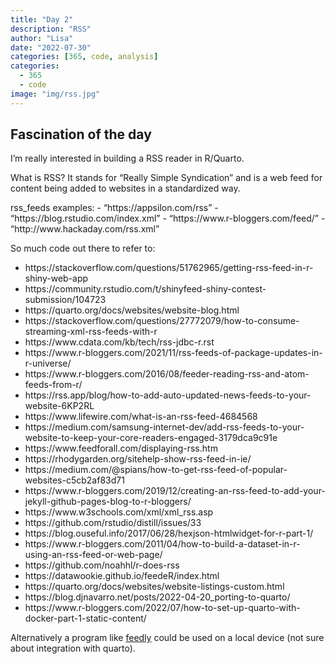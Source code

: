 ```yaml
---
title: "Day 2"
description: "RSS"
author: "Lisa"
date: "2022-07-30"
categories: [365, code, analysis]
categories:
  - 365
  - code
image: "img/rss.jpg"
---
```


## Fascination of the day

I'm really interested in building a RSS reader in R/Quarto. 

What is RSS? It stands for "Really Simple Syndication" and is a web feed for content being added to websites in a standardized way. 

rss_feeds examples:
 - "https://appsilon.com/rss"
 - "https://blog.rstudio.com/index.xml"
 - "https://www.r-bloggers.com/feed/"
 - "http://www.hackaday.com/rss.xml"

So much code out there to refer to: 

 - https://stackoverflow.com/questions/51762965/getting-rss-feed-in-r-shiny-web-app 
 - https://community.rstudio.com/t/shinyfeed-shiny-contest-submission/104723
 - https://quarto.org/docs/websites/website-blog.html
 - https://stackoverflow.com/questions/27772079/how-to-consume-streaming-xml-rss-feeds-with-r 
 - https://www.cdata.com/kb/tech/rss-jdbc-r.rst
 - https://www.r-bloggers.com/2021/11/rss-feeds-of-package-updates-in-r-universe/
 - https://www.r-bloggers.com/2016/08/feeder-reading-rss-and-atom-feeds-from-r/
 - https://rss.app/blog/how-to-add-auto-updated-news-feeds-to-your-website-6KP2RL
 - https://www.lifewire.com/what-is-an-rss-feed-4684568
 - https://medium.com/samsung-internet-dev/add-rss-feeds-to-your-website-to-keep-your-core-readers-engaged-3179dca9c91e 
 - https://www.feedforall.com/displaying-rss.htm 
 - https://rhodygarden.org/sitehelp-show-rss-feed-in-ie/ 
 - https://medium.com/@spians/how-to-get-rss-feed-of-popular-websites-c5cb2af83d71 
 - https://www.r-bloggers.com/2019/12/creating-an-rss-feed-to-add-your-jekyll-github-pages-blog-to-r-bloggers/ 
 - https://www.w3schools.com/xml/xml_rss.asp 
 - https://github.com/rstudio/distill/issues/33
 - https://blog.ouseful.info/2017/06/28/hexjson-htmlwidget-for-r-part-1/
 - https://www.r-bloggers.com/2011/04/how-to-build-a-dataset-in-r-using-an-rss-feed-or-web-page/
 - https://github.com/noahhl/r-does-rss
 - https://datawookie.github.io/feedeR/index.html
 - https://quarto.org/docs/websites/website-listings-custom.html 
 - https://blog.djnavarro.net/posts/2022-04-20_porting-to-quarto/ 
 - https://www.r-bloggers.com/2022/07/how-to-set-up-quarto-with-docker-part-1-static-content/
 
 
Alternatively a program like [feedly](https://feedly.com/) could be used on a local device (not sure about integration with quarto). 
